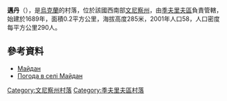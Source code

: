 {{coord|48|59|15|N|28|24|56|E|scale:30000|display=title}}

'''邁丹'''（{{lang-uk|Майдан}}），是[[烏克蘭|烏克蘭]]的村落，位於該國西南部[[文尼察州|文尼察州]]，由[[季夫里夫區|季夫里夫區]]負責管轄，始建於1689年，面積0.2平方公里，海拔高度285米，2001年人口58，人口密度每平方公里290人。

==參考資料==
* [http://w1.c1.rada.gov.ua/pls/z7502/A005?rdat1=10.11.2011&rf7571=2929 Майдан]{{dead link|date=2018年4月 |bot=InternetArchiveBot |fix-attempted=yes }}
* [http://weather.in.ua/ua/vinnickaja/14308 Погода в селі Майдан]

[[Category:文尼察州村落|Category:文尼察州村落]]
[[Category:季夫里夫區村落|Category:季夫里夫區村落]]


{{Vinnytsia-geo-stub}}